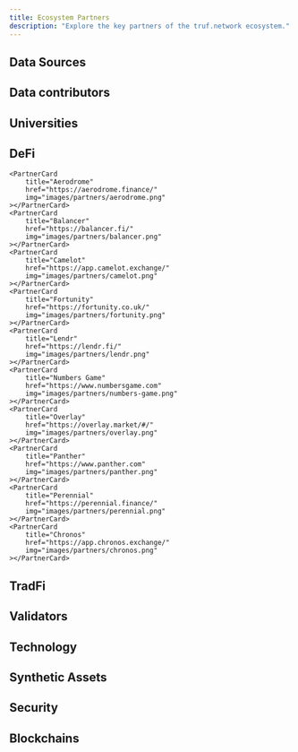 ```yaml
---
title: Ecosystem Partners
description: "Explore the key partners of the truf.network ecosystem."
---
```



## Data Sources

<div className="not-prose grid gap-x-4 sm:grid-cols-4">
	<PartnerCard
		href="https://www.aaa.com"
		img="images/partners/aaa.png"
	></PartnerCard>
	<PartnerCard
		href="https://www.apartmentlist.com"
		img="images/partners/apartment-list.png"
	></PartnerCard>
	<PartnerCard
		title="AutoTrader"
		href="https://www.autotrader.co.uk"
		img="images/partners/autotrader.png"
	></PartnerCard>
    <PartnerCard
    	title="CarGurus"
    	href="https://www.cargurus.com"
    	img="images/partners/cargurus.png"
    ></PartnerCard>
    <PartnerCard
    	title="Challenger, Gray & Christmas, Inc."
    	href="https://www.challengergray.com/"
    	img="images/partners/challenger-gray.png"
    ></PartnerCard>
    <PartnerCard
    	title="CoreLogic"
    	href="https://www.corelogic.com"
    	img="images/partners/corelogic.png"
    ></PartnerCard>
    <PartnerCard
    	title="Cox Automotive"
    	href="https://www.coxautoinc.com/"
    	img="images/partners/cox.png"
    ></PartnerCard>
    <PartnerCard
    	title="Data Processing Solutions"
    	href="https://www.dpscorporate.com/"
    	img="images/partners/dps.png"
    ></PartnerCard>
    <PartnerCard
    	title="EIA"
    	href="https://www.eia.gov"
    	img="images/partners/eia.png"
    ></PartnerCard>
    <PartnerCard
    	title="GasBuddy"
    	href="https://www.gasbuddy.com"
    	img="images/partners/gasbuddy.png"
    ></PartnerCard>
    <PartnerCard
    	title="GfK"
    	href="https://geodata.gfk.com/"
    	img="images/partners/gfk.png"
    ></PartnerCard>
    <PartnerCard
    	title="Hilton"
    	href="https://www.hilton.com"
    	img="images/partners/hilton.png"
    ></PartnerCard>
    <PartnerCard
    	title="Homelet"
    	href="https://www.homelet.co.uk"
    	img="images/partners/homelet.png"
    ></PartnerCard>
    <PartnerCard
    	title="Daily Job Cuts"
    	href="https://www.dailyjobcuts.com"
    	img="images/partners/daily-jobs-cut.png"
    ></PartnerCard>
    <PartnerCard
    	title="Freddie Mac"
    	href="https://www.freddiemac.com"
    	img="images/partners/freddie-mac.png"
    ></PartnerCard>
    <PartnerCard
    	title="Transportation Security"
    	href="https://www.tsa.gov"
    	img="images/partners/tsa.png"
    ></PartnerCard>
    <PartnerCard
    	title="Hyatt"
    	href="https://www.hyatt.com"
    	img="images/partners/hyatt.png"
    ></PartnerCard>
    <PartnerCard
    	title="IMS"
    	href="https://www.imshealth.com"
    	img="images/partners/ims.png"
    ></PartnerCard>
    <PartnerCard
    	title="Insurify"
    	href="https://www.insurify.com"
    	img="images/partners/insurify.png"
    ></PartnerCard>
    <PartnerCard
    	title="Investing.com"
    	href="https://www.investing.com"
    	img="images/partners/investing.png"
    ></PartnerCard>
    <PartnerCard
    	title="Kantar"
    	href="https://www.kantar.com"
    	img="images/partners/kantar.png"
    ></PartnerCard>
    <PartnerCard
    	title="Manheim"
    	href="https://www.manheim.com"
    	img="images/partners/manheim.png"
    ></PartnerCard>
    <PartnerCard
    	title="McDonalds"
    	href="https://www.mcdonalds.com"
    	img="images/partners/mcdonalds.png"
    ></PartnerCard>
    <PartnerCard
    	title="NFTGo"
    	href="https://nftgo.io/"
    	img="images/partners/nftgo.png"
    ></PartnerCard>
    <PartnerCard
    	title="Nielsen"
    	href="https://nielseniq.com/global/en/"
    	img="images/partners/nielsen.png"
    ></PartnerCard>
    <PartnerCard
    	title="Numbeo"
    	href="https://www.numbeo.com"
    	img="images/partners/numbeo.png"
    ></PartnerCard>
    <PartnerCard
    	title="Ofgem"
    	href="https://www.ofgem.gov.uk"
    	img="images/partners/ofgem.png"
    ></PartnerCard>
    <PartnerCard
    	title="OPIS"
    	href="https://www.opisnet.com"
    	img="images/partners/opis.png"
    ></PartnerCard>
    <PartnerCard
    	title="Penn State"
    	href="https://www.psu.edu"
    	img="images/partners/penn-state.png"
    ></PartnerCard>
    <PartnerCard
    	title="Property Data"
    	href="https://www.propertydata.co.uk"
    	img="images/partners/property-data.png"
    ></PartnerCard>
    <PartnerCard
    	title="RAC Foundation"
    	href="https://www.racfoundation.org"
    	img="images/partners/rac-foundation.png"
    ></PartnerCard>
    <PartnerCard
    	title="Redfin"
    	href="https://www.redfin.com"
    	img="images/partners/redfin.png"
    ></PartnerCard>
    <PartnerCard
    	title="Rightmove"
    	href="https://www.rightmove.co.uk"
    	img="images/partners/rightmove.png"
    ></PartnerCard>
    <PartnerCard
    	title="Statista"
    	href="https://www.statista.com"
    	img="images/partners/statista.png"
    ></PartnerCard>
    <PartnerCard
    	title="The Economist"
    	href="https://www.economist.com"
    	img="images/partners/the-economist.png"
    ></PartnerCard>
    <PartnerCard
    	title="Trivago"
    	href="https://www.trivago.com"
    	img="images/partners/trivago.png"
    ></PartnerCard>
    <PartnerCard
    	title="Trulia"
    	href="https://www.trulia.com"
    	img="images/partners/trulia.png"
    ></PartnerCard>
    <PartnerCard
    	title="Yahoo"
    	href="https://www.yahoo.com"
    	img="images/partners/yahoo.png"
    ></PartnerCard>
    <PartnerCard
    	title="Zillow"
    	href="https://www.zillow.com"
    	img="images/partners/zillow.png"
    ></PartnerCard>
    <PartnerCard
    	title="Zoopla"
    	href="https://www.zoopla.co.uk"
    	img="images/partners/zoopla.png"
    ></PartnerCard>

</div>

## Data contributors

<div className="not-prose grid gap-x-4 sm:grid-cols-4">
	<PartnerCard
		title="Allora"
		href="https://www.allora.network/"
		img="images/partners/allora.png"
	></PartnerCard>
	<PartnerCard
		title="Chirp"
		href="https://chirptoken.io/"
		img="images/partners/chirp.png"
	></PartnerCard>
	<PartnerCard
		title="GT Protocol"
		href="https://www.gt-protocol.io/"
		img="images/partners/gt-protocol.png"
	></PartnerCard>
	<PartnerCard
		title="Koii"
		href="https://www.koii.network/"
		img="images/partners/koii.png"
	></PartnerCard>
	<PartnerCard
		title="Big Data Protocol"
		href="https://bigdataprotocol.com/"
		img="images/partners/big-data-protocol.png"
	></PartnerCard>
	<PartnerCard
		title="BitsCrunch"
		href="https://www.bitscrunch.com"
		img="images/partners/bitscrunch.png"
	></PartnerCard>
	<PartnerCard
		title="Parcl"
		href="https://www.parcl.co/"
		img="images/partners/parcl.png"
	></PartnerCard>
</div>

## Universities

<div className="not-prose grid gap-x-4 sm:grid-cols-4">
	<PartnerCard
		title="Penn State University"
		href="https://www.psu.edu"
		img="images/partners/penn-state.png"
	></PartnerCard>
	<PartnerCard
		title="Stockholm University"
		href="https://www.su.se"
		img="images/partners/stockholm-university.png"
	></PartnerCard>
</div>

## DeFi

<div className="not-prose grid gap-x-4 sm:grid-cols-4">
	<PartnerCard
		title="Index Fun"
		href="https://www.index.fun"
		img="images/partners/index-fun.png"
	></PartnerCard>

    <PartnerCard
    	title="Aerodrome"
    	href="https://aerodrome.finance/"
    	img="images/partners/aerodrome.png"
    ></PartnerCard>
    <PartnerCard
    	title="Balancer"
    	href="https://balancer.fi/"
    	img="images/partners/balancer.png"
    ></PartnerCard>
    <PartnerCard
    	title="Camelot"
    	href="https://app.camelot.exchange/"
    	img="images/partners/camelot.png"
    ></PartnerCard>
    <PartnerCard
    	title="Fortunity"
    	href="https://fortunity.co.uk/"
    	img="images/partners/fortunity.png"
    ></PartnerCard>
    <PartnerCard
    	title="Lendr"
    	href="https://lendr.fi/"
    	img="images/partners/lendr.png"
    ></PartnerCard>
    <PartnerCard
    	title="Numbers Game"
    	href="https://www.numbersgame.com"
    	img="images/partners/numbers-game.png"
    ></PartnerCard>
    <PartnerCard
    	title="Overlay"
    	href="https://overlay.market/#/"
    	img="images/partners/overlay.png"
    ></PartnerCard>
    <PartnerCard
    	title="Panther"
    	href="https://www.panther.com"
    	img="images/partners/panther.png"
    ></PartnerCard>
    <PartnerCard
    	title="Perennial"
    	href="https://perennial.finance/"
    	img="images/partners/perennial.png"
    ></PartnerCard>
    <PartnerCard
    	title="Chronos"
    	href="https://app.chronos.exchange/"
    	img="images/partners/chronos.png"
    ></PartnerCard>

</div>

## TradFi

<div className="not-prose grid gap-x-4 sm:grid-cols-4">
	<PartnerCard
		title="Fineco"
		href="https://finecoassetmanagement.com/"
		img="images/partners/fineco.png"
	></PartnerCard>
	<PartnerCard
		title="Naya"
		href="https://www.nayacapital.com/"
		img="images/partners/naya.png"
	></PartnerCard>
</div>

## Validators

<div className="not-prose grid gap-x-4 sm:grid-cols-4">
	<PartnerCard
		title="AllNodes"
		href="https://www.allnodes.com"
		img="images/partners/allnodes.png"
	></PartnerCard>
	<PartnerCard
		title="Everstake"
		href="https://everstake.one"
		img="images/partners/everstake.png"
	></PartnerCard>
	<PartnerCard
		title="Holdex"
		href="https://www.holdex.io"
		img="images/partners/holdex.png"
	></PartnerCard>
	<PartnerCard
		title="Kwil"
		href="https://kwil.com"
		img="images/partners/kwil.png"
	></PartnerCard>
	<PartnerCard
		title="Link River"
		href="https://linkriver.io"
		img="images/partners/linkriver.png"
	></PartnerCard>
	<PartnerCard
		title="Matrixed Link"
		href="https://matrixed.link"
		img="images/partners/matrixed-link.png"
	></PartnerCard>
	<PartnerCard
		title="Northwest Nodes"
		href="https://northwestnodes.com"
		img="images/partners/northwest-nodes.png"
	></PartnerCard>
	<PartnerCard
		title="Pier Two"
		href="https://piertwo.com"
		img="images/partners/pier-two.png"
	></PartnerCard>
	<PartnerCard
		title="Stakin"
		href="https://stakin.com"
		img="images/partners/stakin.png"
	></PartnerCard>
	<PartnerCard
		title="Trusted Node"
		href="https://trustednode.io"
		img="images/partners/trusted-node.png"
	></PartnerCard>
	<PartnerCard
		title="LinkPool"
		href="https://linkpool.io"
		img="images/partners/linkpool.png"
	></PartnerCard>
	<PartnerCard
		title="Validation Cloud"
		href="https://validationcloud.io"
		img="images/partners/validation-cloud.png"
	></PartnerCard>
</div>

## Technology

<div className="not-prose grid gap-x-4 sm:grid-cols-4">
	<PartnerCard
		title="Chainlink"
		href="https://chain.link"
		img="images/partners/chainlink.png"
	></PartnerCard>
	<PartnerCard
		title="ClickHouse"
		href="https://clickhouse.com"
		img="images/partners/clickhouse.png"
	></PartnerCard>
	<PartnerCard
		title="CometBFT"
		href="https://cometbft.com"
		img="images/partners/cometbft.png"
	></PartnerCard>
	<PartnerCard
		title="Kong"
		href="https://konghq.com"
		img="images/partners/kong.png"
	></PartnerCard>
	<PartnerCard
		title="Kwil"
		href="https://kwil.com"
		img="images/partners/kwil.png"
	></PartnerCard>
	<PartnerCard
		title="Theoriq"
		href="https://theoriq.ai"
		img="images/partners/theoriq.png"
	></PartnerCard>
</div>

## Synthetic Assets

<div className="not-prose grid gap-x-4 sm:grid-cols-4">
	<PartnerCard
		title="Ampleforth"
		href="https://www.ampleforth.org/"
		img="images/partners/ampleforth.png"
	></PartnerCard>
	<PartnerCard
		title="FRAX"
		href="https://frax.finance"
		img="images/partners/frax.png"
	></PartnerCard>
	<PartnerCard
		title="Nuon"
		href="https://www.nuon.fi"
		img="images/partners/nuon.png"
	></PartnerCard>
</div>

## Security

<div className="not-prose grid gap-x-4 sm:grid-cols-4">
	<PartnerCard
		title="CoinFabrik"
		href="https://www.coinfabrik.com"
		img="images/partners/coinfabrik.png"
	></PartnerCard>
	<PartnerCard
		title="Hacken"
		href="https://hacken.io"
		img="images/partners/hacken.png"
	></PartnerCard>
	<PartnerCard
		title="Nethermind"
		href="https://nethermind.io"
		img="images/partners/nethermind.png"
	></PartnerCard>
	<PartnerCard
		title="Sherlock"
		href="https://www.sherlock.xyz"
		img="images/partners/sherlock.png"
	></PartnerCard>
	<PartnerCard
		title="Stronghold"
		href="https://www.stronghold.co"
		img="images/partners/stronghold.png"
	></PartnerCard>
</div>

## Blockchains

<div className="not-prose grid gap-x-4 sm:grid-cols-4">
	<PartnerCard
		title="Arbitrum"
		href="https://www.arbitrum.io"
		img="images/partners/arbitrum.png"
	></PartnerCard>
	<PartnerCard
		title="Binance"
		href="https://www.binance.com"
		img="images/partners/binance.png"
	></PartnerCard>
	<PartnerCard
		title="Solana"
		href="https://www.solana.com"
		img="images/partners/solana.png"
	></PartnerCard>
	<PartnerCard
		title="Avalanche"
		href="https://www.avax.network"
		img="images/partners/avalanche.png"
	></PartnerCard>
	<PartnerCard
		title="Ethereum"
		href="https://www.ethereum.org"
		img="images/partners/ethereum.png"
	></PartnerCard>
	<PartnerCard
		title="Polygon"
		href="https://www.polygon.technology"
		img="images/partners/polygon.png"
	></PartnerCard>
	<PartnerCard
		title="Zcash"
		href="https://www.z.cash"
		img="images/partners/zcash.png"
	></PartnerCard>
	<PartnerCard
		title="Injective Protocol"
		href="https://www.injective.com"
		img="images/partners/injective-protocol.png"
	></PartnerCard>
	<PartnerCard
		title="XDC"
		href="https://www.xdc.org"
		img="images/partners/xdc.png"
	></PartnerCard>
	<PartnerCard
		title="Nibiru"
		href="https://www.nibiru.fi"
		img="images/partners/nibiru.png"
	></PartnerCard>
	<PartnerCard
		title="Partisia Blockchain"
		href="https://www.partisiablockchain.com"
		img="images/partners/partisia-blockchain.png"
	></PartnerCard>
	<PartnerCard
		title="Plume"
		href="https://www.plume.com"
		img="images/partners/plume.png"
	></PartnerCard>
	<PartnerCard
		title="Kinto"
		href="https://www.kinto.com"
		img="images/partners/kinto.png"
	></PartnerCard>
</div>
